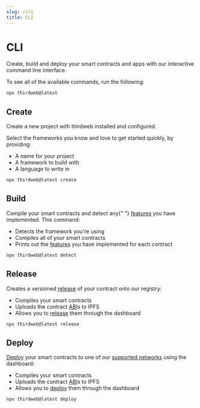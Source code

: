 ```yaml
---
slug: /cli
title: CLI
---
```



# CLI

Create, build and deploy your smart contracts and apps with our interactive command line interface.

To see all of the available commands, run the following:

```bash
npx thirdweb@latest
```

## Create

<div className="heroGrid">
  
  <div>
Create a new project with thirdweb installed and configured.

Select the frameworks you know and love to get started quickly, by providing:

- A name for your project
- A framework to build with
- A language to write in

</div>

<div className="heroGridImageContainer">
  <ThemedImage
    sources={{
      light: "/assets/create.png",
      dark: "/assets/create.png",
    }}
    className="heroGridImage"
    alt="thirdweb dashboard"
  />
</div>

</div>

```bash
npx thirdweb@latest create
```

## Build

<div className="heroGrid">
  
  <div>

<p>
  Compile your smart contracts and detect any{" "}
  <a href="/contract-kit/features">features</a> you have implemented. This
  command:
</p>

- Detects the framework you're using
- Compiles all of your smart contracts
- Prints out the [features](/contract-kit/features) you have implemented for each contract

</div>

<div className="heroGridImageContainer">
  <ThemedImage
    sources={{
      light: "/assets/detect.png",
      dark: "/assets/detect.png",
    }}
    className="heroGridImage"
    alt="thirdweb dashboard"
  />
</div>

</div>

```bash
npx thirdweb@latest detect
```

## Release

<div className="heroGrid">
  
  <div>

Creates a versioned [release](/release) of your contract onto our registry:

- Compiles your smart contracts
- Uploads the contract [ABI](https://docs.soliditylang.org/en/v0.8.17/abi-spec.html)s to IPFS
- Allows you to [release](/release) them through the dashboard

</div>

<div className="heroGridImageContainer">
  <ThemedImage
    sources={{
      light: "/assets/release.png",
      dark: "/assets/release.png",
    }}
    className="heroGridImage"
    alt="thirdweb dashboard"
  />
</div>

</div>

```bash
npx thirdweb@latest release
```

## Deploy

<div className="heroGrid">
  
  <div>

[Deploy](/deploy) your smart contracts to one of our [supported networks](https://blog.thirdweb.com/guides/which-network-should-you-use/) using the dashboard:

- Compiles your smart contracts
- Uploads the contract [ABI](https://docs.soliditylang.org/en/v0.8.17/abi-spec.html)s to IPFS
- Allows you to [deploy](/deploy) them through the dashboard

</div>

<div className="heroGridImageContainer">
  <ThemedImage
    sources={{
      light: "/assets/deploy.png",
      dark: "/assets/deploy.png",
    }}
    className="heroGridImage"
    alt="thirdweb dashboard"
  />
</div>

</div>

```bash
npx thirdweb@latest deploy
```
